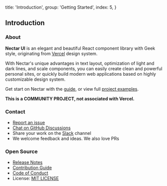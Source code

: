 
  title: 'Introduction',
  group: 'Getting Started',
  index: 5,
}

## Introduction

### About

**Nectar UI** is an elegant and beautiful React component library with Geek style,
originating from [Vercel](https://vercel.com?utm_source=nectar-ui&utm_campaign=oss) design system.

With Nectar's unique advantages in text layout, optimization of light and dark lines, and scale components,
you can easily create clean and powerful personal sites, or quickly build modern web applications based on highly customizable design system.

Get start on Nectar with the [guide](/en-us/guide/installation),
or view full [project examples](https://github.com/nectar-org/nectar-ui/tree/master/examples).

<Note label="" type="warning">
  <b>This is a COMMUNITY PROJECT, not associated with Vercel.</b>
</Note>

### Contact

- [Report an issue](https://github.com/nectar-org/nectar-ui/issues/new)
- [Chat on GitHub Discussions](https://github.com/nectar-org/nectar-ui/discussions)
- Share your work on the [Slack](https://github.com/nectar-org/nectar-ui/discussions/572) channel
- We welcome feedback and ideas. We also love PRs

### Open Source

- [Release Notes](https://github.com/nectar-org/nectar-ui/releases)
- [Contribution Guide](https://github.com/nectar-org/nectar-ui/blob/master/.github/CONTRIBUTING.md)
- [Code of Conduct](https://github.com/nectar-org/nectar-ui/blob/master/.github/CODE_OF_CONDUCT.md)
- License: [MIT LICENSE](https://github.com/nectar-org/nectar-ui/blob/master/LICENSE)

